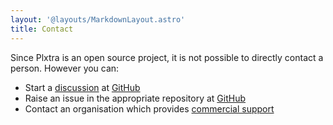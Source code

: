```yaml
---
layout: '@layouts/MarkdownLayout.astro'
title: Contact
---
```


Since Plxtra is an open source project, it is not possible to directly contact a person.  However you can:
* Start a [discussion](https://github.com/orgs/plxtra/discussions) at [GitHub](https://github.com/plxtra)
* Raise an issue in the appropriate repository at [GitHub](https://github.com/plxtra)
* Contact an organisation which provides [commercial support](/solutions/commercial-support/)

